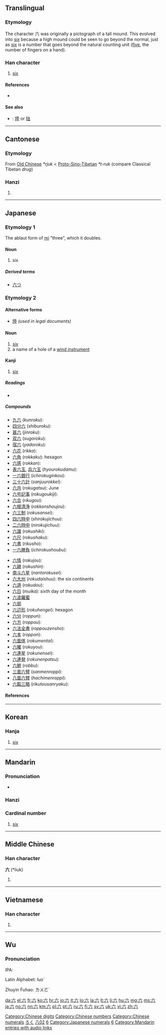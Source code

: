 <!--{{also|陸}}--><!-- may be replaced by zh-forms -->
{{also|大}}
==Translingual==
{{stroke order|type=animate}}

===Etymology===
The character 六 was originally a pictograph of a tall mound. This evolved into ''[[six]]'' because a high mound could be seen to go beyond the normal, just as [[six]] is a number that goes beyond the natural counting unit ([[five]], the number of fingers on a hand).

===Han character===
{{Han char|rn=12|rad=八|as=02|sn=4|four=0080<sub>0</sub>|canj=卜金 (YC)}}

# [[six]]

====References====
* {{Han ref|kx=0127.010|dkj=|dj=|hdz=10241.090|uh=516D|ud=20845|bh=|bd=}}

====See also====
{{Chinese-numbers}}
* {{qualifier|Chinese financial form}}: [[陸]] or [[陆]]

[[Category:Chinese digits]]
[[Category:Chinese numbers]]
[[Category:Chinese numerals]]

----

==Cantonese==

===Etymology===
From [[Old Chinese]] ''*rjuk'' < [[Proto-Sino-Tibetan]] ''*t-ruk'' (compare Classical Tibetan ''drug'')

===Hanzi===
{{yue-hanzi|jyut=|y=[[luk6]]}}

# {{defn|Cantonese|sort=八02}}

----

==Japanese==

===Etymology 1===
The ablaut form of [[三|mi]] "three", which it doubles.

====Noun====
{{ja-noun|k|hira=む|rom=mu}}

# six

=====Derived terms=====
* [[六つ]]

===Etymology 2===

====Alternative forms====
* [[陸]] ''(used in legal documents)''

====Noun====
{{ja-noun|k|hira=ろく|rom=roku}}

# [[six]]
# a name of a hole of a [[wind instrument]]

====Kanji====
{{ja-kanji|grade=1|rs=八02}}

# [[six]]

=====Readings=====
* {{ja-readings|on=[[ろく]] (''roku'') [[りく]] (''riku'')|kun=[[む]] (''mu''), [[むつ]] ([[六つ]], ''mutsu''), [[むっつ]] ([[六つ]], ''muttsu''), [[むい]] (''mui'')|nanori=[[く]] (''ku''), [[むつ]] (''mutsu''), [[ろっ]] (''rot''), [[ろつ]] (''rotsu'')}}

=====Compounds=====
{{top2}}
* [[九六]] (''kunroku''):
* [[四分六]] (''shiburoku''):
* [[甚六]] (''jinroku''):
* [[双六]] (''sugoroku''):
* [[宿六]] (''yadoroku''):
* [[六花]] (''rikka''):
* [[六角]] (''rokkaku''): hexagon
* [[六感]] (''rokkan''):
* [[表六玉]], [[兵六玉]] (''hyourokudamu''):
* [[一六銀行]] (''ichirokuginkou''):
* [[三十六計]] (''sanjuurokkei''):
* [[六月]] (''rokugatsu''): June
* [[六号記事]] (''rokugoukiji''):
* [[六合]] (''rikugou''):
* [[六根清浄]] (''rokkonshoujou''):
* [[六三制]] (''rokusansei''):
* [[四六時中]] (''shirokujichuu''):
* [[二六時中]] (''nirokujichuu''):
* [[六識]] (''rokushiki''):
* [[六尺]] (''rokushaku''):
* [[六書]] (''rikusho''):
* [[一六勝負]] (''ichirokushoubu''):
{{mid2}}
* [[六情]] (''rokujou''):
* [[六親]] (''rokushin''):
* [[南斗六星]] (''nantorokusei''):
* [[六大州]] (''rokudaishuu''): the six continents
* [[六道]] (''rokudou''):
* [[六日]] (''muika''): sixth day of the month
* [[六波羅蜜]]
* [[六部]]
* [[六辺形]] (''rokuhengei''): hexagon
* [[六分]] (''roppun''):
* [[六方]] (''roppou''):
* [[六法全書]] (''roppouzensho''):
* [[六本]] (''roppon''):
* [[六面体]] (''rokumentai''):
* [[六曜]] (''rokuyou''):
* [[六連星]] (''rokunensei''):
* [[六連発]] (''rokunenpatsu''):
* [[六腑]] (''robbu''):
* [[三面六臂]] (''sanmenroppi''):
* [[八面六臂]] (''hachimenroppi''):
* [[六韜三略]]  (''rikutousanryaku''):
{{bottom}}

====References====
{{ja-kref
|jis= 4F3B
|kuten= 4727
|shift= 985A
|euc= CFBB
|freq= 96
|nelson= 283
|newnelson= 371
|halpern= 1965
|kld= 1244
|heisig= 6
|tuttle= 2j2.2
}}

[[Category:1000 Japanese basic words|ろく]]
[[Category:Grade 1 kanji|八02]]
[[Category:Japanese numbers|6]]
[[Category:Japanese numerals]]

----

==Korean==

===Hanja===
{{ko-hanja|hangeul=[[륙]]([[육]])|rv=ryuk(yuk)|mr=ryuk(yuk)|y=lyuk(<sup>l</sup>yuk)|eumhun=여섯|ehrv=yeoseot|ehmr=yŏsŏt|ehy=yeses}}

# [[six]]

[[Category:Korean numbers|6]]

----

==Mandarin==

===Pronunciation===
* {{audio|zh-liù.ogg|audio}}

===Hanzi===
{{cmn-hanzi|pin=[[liù]] ([[liu4]])|wg=[[liu4|liu<sup>4</sup>]]}}

===Cardinal number===
{{cmn-car-num|ts|pin=liù|pint=liu4|rs=八02}}

# [[six]]

[[Category:Mandarin entries with audio links]]

----

==Middle Chinese==

===Han character===
'''六''' (*liuk)<!--asterisk indicates that this is a reconstructed pronunciation-->

# {{defn|Middle Chinese|sort=八02}}

----

==Vietnamese==

===Han character===
{{vi-hantu|[[lục]], [[lúc]], [[lúc]], [[lụt]]|rs=八02}}

# {{defn|Vietnamese|sort=八02}}

----

==Wu==
{{zh-attention}}

===Pronunciation===
IPA:

Latin Alphabet: luoˋ

Zhuyin Fuhao: ㄌㄨㄛˋ

[[da:六]]
[[el:六]]
[[fr:六]]
[[ko:六]]
[[hr:六]]
[[io:六]]
[[it:六]]
[[lo:六]]
[[la:六]]
[[lt:六]]
[[li:六]]
[[hu:六]]
[[mg:六]]
[[ms:六]]
[[ja:六]]
[[no:六]]
[[nn:六]]
[[km:六]]
[[pl:六]]
[[pt:六]]
[[ru:六]]
[[fi:六]]
[[sv:六]]
[[uk:六]]
[[vi:六]]
[[zh:六]]